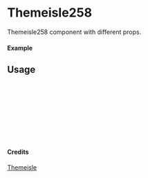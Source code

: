 
<Meta of={Themeisle258} title="Themeisle/Themeisle258" />

# Themeisle258

Themeisle258 component with different props.

#### Example

<Canvas of={Themeisle258.Primary} />

## Usage

```ts
import { Themeisle258 } from "yadl-ui";

const Example = () => {
  return (
      <Themeisle258 />
  );
};

export default Example;
```

#### Credits
[Themeisle](https://themeisle.com/illustrations/)
